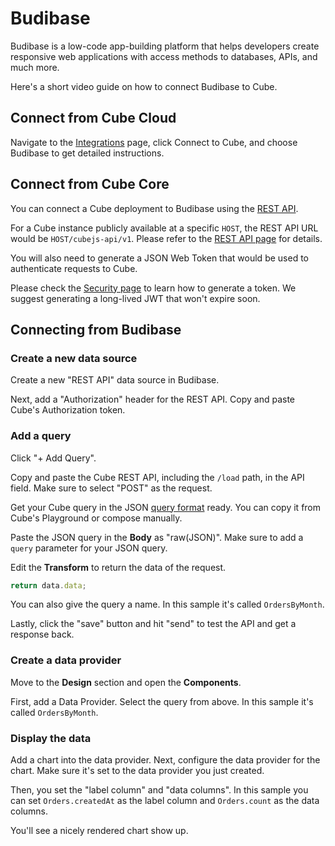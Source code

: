 # Budibase

Budibase is a low-code app-building platform that helps developers create
responsive web applications with access methods to databases, APIs, and much
more.

Here's a short video guide on how to connect Budibase to Cube.

<LoomVideo url="https://www.loom.com/embed/c83e665fa1c947d89f3e304e5b5b81b4" />

## Connect from Cube Cloud

Navigate to the [Integrations](/product/workspace/integrations#connect-specific-tools)
page, click <Btn>Connect to Cube</Btn>, and choose <Btn>Budibase</Btn> to get
detailed instructions.

## Connect from Cube Core

You can connect a Cube deployment to Budibase using the [REST API](/product/apis-integrations/rest-api).

For a Cube instance publicly available at a specific `HOST`, the REST API URL
would be `HOST/cubejs-api/v1`. Please refer to the
[REST API page](/product/apis-integrations/rest-api) for details.

You will also need to generate a JSON Web Token that would be used to
authenticate requests to Cube.

Please check the [Security page](/product/auth/methods/jwt#generating-json-web-tokens)
to learn how to generate a token. We suggest generating a long-lived JWT that
won't expire soon.

## Connecting from Budibase

### Create a new data source

Create a new "REST API" data source in Budibase.

<Screenshot src="https://ucarecdn.com/381542a0-3d74-4ad6-9f3a-599be5d369f4/" />

Next, add a "Authorization" header for the REST API. Copy and paste Cube's
Authorization token.

<Screenshot src="https://ucarecdn.com/30f74134-1fd4-4d0c-af63-81f6e6aaebb5/" />

### Add a query

Click "+ Add Query".

Copy and paste the Cube REST API, including the `/load` path, in the API field.
Make sure to select "POST" as the request.

<Screenshot src="https://ucarecdn.com/55fbd232-9eb4-4b5b-a15b-611da4381e7f/" />

Get your Cube query in the JSON
[query format](/product/apis-integrations/rest-api/query-format) ready. You can
copy it from Cube's Playground or compose manually.

Paste the JSON query in the **Body** as "raw(JSON)". Make sure to add a `query`
parameter for your JSON query.

<Screenshot src="https://ucarecdn.com/5d937df8-6b5f-4b45-ac20-6abcbbb5449a/" />

Edit the **Transform** to return the data of the request.

```javascript
return data.data;
```

<Screenshot src="https://ucarecdn.com/cda3e40a-ee99-4243-8a67-54e80d749270/" />

You can also give the query a name. In this sample it's called `OrdersByMonth`.

Lastly, click the "save" button and hit "send" to test the API and get a
response back.

### Create a data provider

Move to the **Design** section and open the **Components**.

First, add a Data Provider. Select the query from above. In this sample it's
called `OrdersByMonth`.

<Screenshot src="https://ucarecdn.com/a882ca72-0b75-4a2a-87a0-8a8c0036dc96/" />

### Display the data

Add a chart into the data provider. Next, configure the data provider for the
chart. Make sure it's set to the data provider you just created.

Then, you set the "label column" and "data columns". In this sample you can set
`Orders.createdAt` as the label column and `Orders.count` as the data columns.

<Screenshot src="https://ucarecdn.com/2f0ef897-13eb-4dc2-8869-e847618df4d9/" />

You'll see a nicely rendered chart show up.

<Screenshot src="https://ucarecdn.com/ee32dd7c-65ad-43cd-982c-1f3e5e50d057/" />
